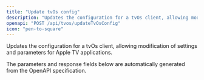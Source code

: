 ```yaml
---
title: "Update tvOs config"
description: "Updates the configuration for a tvOs client, allowing modification of settings and parameters for Apple TV applications."
openapi: "POST /api/tvos/updateTvOsConfig"
icon: "pen-to-square"
---
```


Updates the configuration for a tvOs client, allowing modification of settings and parameters for Apple TV applications.

<Note>
The parameters and response fields below are automatically generated from the OpenAPI specification.
</Note>
